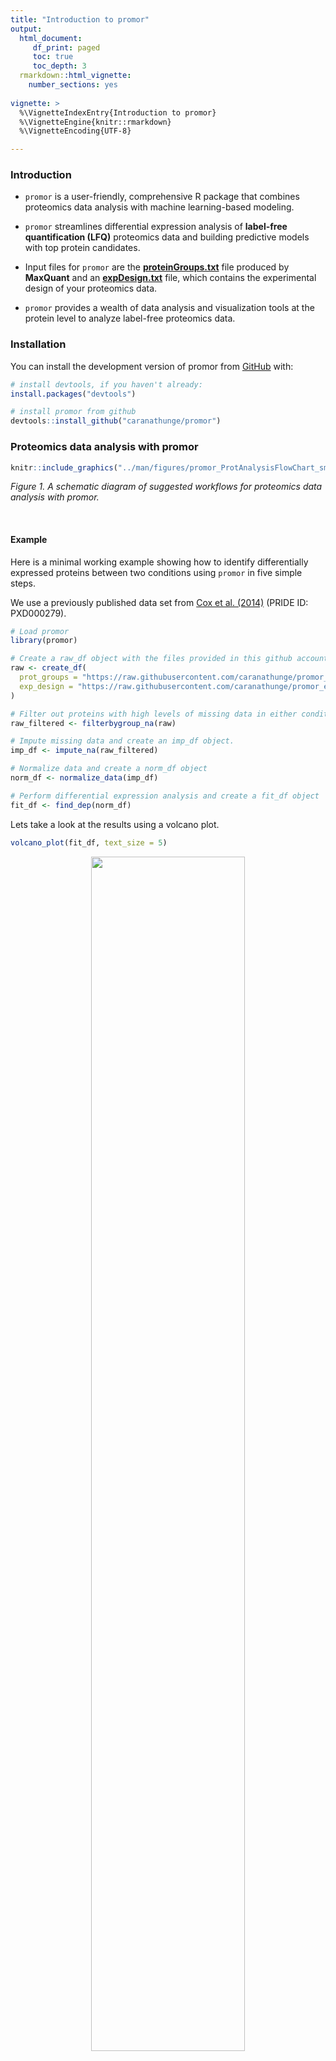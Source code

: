 ```yaml
---
title: "Introduction to promor"
output:
  html_document:
     df_print: paged
     toc: true
     toc_depth: 3  
  rmarkdown::html_vignette:
    number_sections: yes
  
vignette: >
  %\VignetteIndexEntry{Introduction to promor}
  %\VignetteEngine{knitr::rmarkdown}
  %\VignetteEncoding{UTF-8}

---
```


### Introduction

* `promor` is a user-friendly, comprehensive R package that combines proteomics 
data analysis with machine learning-based modeling. 

* `promor` streamlines differential expression analysis of 
**label-free quantification (LFQ)** proteomics data and building predictive 
models with top protein candidates.

* Input files for `promor` are the [**proteinGroups.txt**](https://raw.githubusercontent.com/caranathunge/promor_example_data/main/pg1.txt)
file produced by **MaxQuant** and an [**expDesign.txt**](https://raw.githubusercontent.com/caranathunge/promor_example_data/main/ed1.txt) file, which contains the 
experimental design of your proteomics data.

* `promor` provides a wealth of data analysis and visualization tools at the 
protein level to analyze label-free proteomics data.


### Installation

You can install the development version of promor from 
[GitHub](https://github.com/) with:

``` r
# install devtools, if you haven't already:
install.packages("devtools")

# install promor from github
devtools::install_github("caranathunge/promor")
```

### Proteomics data analysis with promor

```r
knitr::include_graphics("../man/figures/promor_ProtAnalysisFlowChart_small.png")
```

*Figure 1. A schematic diagram of suggested workflows for proteomics data analysis with promor.*

\

#### Example

Here is a minimal working example showing how to identify differentially
expressed proteins between two conditions using `promor` in five simple steps.

We use a previously published data set from [Cox et al. (2014)](https://europepmc.org/article/MED/24942700#id609082) (PRIDE ID: PXD000279).

```r
# Load promor
library(promor)

# Create a raw_df object with the files provided in this github account.
raw <- create_df(
  prot_groups = "https://raw.githubusercontent.com/caranathunge/promor_example_data/main/pg1.txt",
  exp_design = "https://raw.githubusercontent.com/caranathunge/promor_example_data/main/ed1.txt"
)

# Filter out proteins with high levels of missing data in either condition/group
raw_filtered <- filterbygroup_na(raw)

# Impute missing data and create an imp_df object.
imp_df <- impute_na(raw_filtered)

# Normalize data and create a norm_df object
norm_df <- normalize_data(imp_df)

# Perform differential expression analysis and create a fit_df object
fit_df <- find_dep(norm_df)
```

Lets take a look at the results using a volcano plot.

```r
volcano_plot(fit_df, text_size = 5)
```

<center>

![](../man/figures/README-volcanoplot-1.png){width=70%}

</center>

### Modeling with promor

```r
knitr::include_graphics("../man/figures/promor_ProtModelingFlowChart_small.png")
```

*Figure 2. A schematic diagram of suggested workflows for building predictive models with promor.*

\

#### Example

The following minimal working example shows you how to use your results from  differential expression analysis to build machine learning-based predictive models using *promor*. 

We use a previously published data set from [Suvarna et al. (2021)](https://www.frontiersin.org/articles/10.3389/fphys.2021.652799/full#h3) that used differentially expressed proteins between severe and non-severe COVID patients to build models to predict COVID severity.

```r
# First, let's make a model_df object of top differentially expressed proteins.
# We will be using example fit_df and norm_df objects provided with the package.
covid_model_df <- pre_process(
  fit_df = covid_fit_df,
  norm_df = covid_norm_df
)
# Next, we split the data into training and test data sets
covid_split_df <- split_data(model_df = covid_model_df)

# Let's train our models using the default list of machine learning algorithms
covid_model_list <- train_models(split_df = covid_split_df)

# We can now use our models to predict the test data
covid_prob_list <- test_models(
  model_list = covid_model_list,
  split_df = covid_split_df
)
```


Let's make ROC plots to check how the different models performed.

```r

roc_plot(
  probability_list = covid_prob_list,
  split_df = covid_split_df
)
```

<center>

![](../man/figures/README-rocplot-1.png){width=70%}

</center>

### Tutorials

You can choose a tutorial from the list below that best fits your experiment 
and the structure of your proteomics data.

1. If your data do NOT contain technical replicates:
[promor: No technical replicates](https://caranathunge.github.io/promor/articles/promor_no_techreps.html)

2. If your data contains technical replicates:
[promor: Technical replicates](https://caranathunge.github.io/promor/articles/promor_with_techreps.html)

3. If you would like to use your proteomics data to build predictive models:
[promor: Modeling](https://caranathunge.github.io/promor/articles/promor_for_modeling.html)
